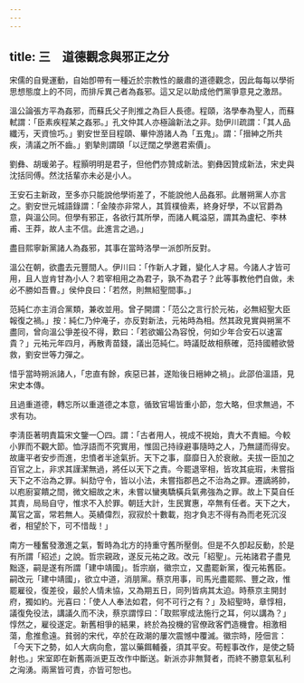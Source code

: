 ```yaml
---
---
---
```

title: 三　道德觀念與邪正之分
---




宋儒的自覺運動，自始卽帶有一種近於宗教性的嚴肅的道德觀念，因此每每以學術思想態度上的不同，而排斥異己者為姦邪。這又足以助成他們黨爭意見之激昂。

溫公論張方平為姦邪，而蘇氏父子則推之為巨人長德。程頤，洛學奉為聖人，而蘇軾謂：「臣素疾程某之姦邪。」孔文仲其人亦極論新法之非。劾伊川疏謂：「其人品纖汚，天資憸巧。」劉安世至目程頤、畢仲游諸人為「五鬼」。謂：「搢紳之所共疾，淸議之所不齒。」劉摯則謂頤「以迂闊之學邀君索價」。

劉彝、胡瑗弟子。程顥明明是君子，但他們亦贊成新法。劉彝因贊成新法，宋史與沈括同傅。然沈括輩亦未必是小人。

王安石主新政，至多亦只能說他學術差了，不能說他人品姦邪。此層朔黨人亦言之。劉安世元城語錄謂：「金陵亦非常人，其質樸儉素，終身好學，不以官爵為意，與溫公同。但學有邪正，各欲行其所學，而諸人輒溢惡，謂其為盧杞、李林甫、王莽，故人主不信。此進言之過。」

盡目熙寧新黨諸人為姦邪，其事在當時洛學一派卽所反對。

溫公在朝，欲盡去元豐間人。伊川曰：「作新人才難，變化人才易。今諸人才皆可用，且人豈肯甘為小人？若宰相用之為君子，孰不為君子？此等事教他們自做，未必不勝如吾曹。」侯仲良曰：「若然，則無紹聖間事。」

范純仁亦主消合黨類，兼收並用。曾子開謂：「范公之言行於元祐，必無紹聖大臣報復之禍。」按：純仁乃仲淹子，亦反對新法，元祐時為相。然其政見實與朔黨不盡同，曾向溫公爭差役不得，歎曰：「若欲媚公為容悅，何如少年合安石以速富貴？」元祐元年四月，再散靑苗錢，議出范純仁。時議貶故相蔡確，范持國體欲營救，劉安世等力彈之。

惜乎當時朔派諸人，「忠直有餘，疾惡已甚，遂貽後日縉紳之禍」。此邵伯溫語，見宋史本傳。

且過重道德，轉忘所以重道德之本意，循致官場皆重小節，忽大略，但求無過，不求有功。

李淸臣著明責篇宋文鑒一〇四。謂：「古者用人，視成不視始，責大不責細。今較小罪而不觀大節。恤浮語而不究實用，惟固己持祿避事隨時之人，乃無譴而得安。故庸平者安步而進，忠憤者半途氣折。天下之事，靡靡日入於衰敝。夫拔一臣加之百官之上，非求其謹潔無過，將任以天下之責。今罷退宰相，皆攻其疵瑕，未嘗指天下之不治為之罪。糾劾守令，皆以小法，未嘗指郡邑之不治為之罪。遷謫將帥，以庖廚宴饋之間，微文細故之末，未嘗以蠻夷驕橫兵氣弗強為之罪。故上下莫自任其責，局局自守，惟求不入於罪。朝廷大計，生民實惠，卒無有任者。天下之大，萬官之富，常若無人。英績偉烈，寂寂於十數載，抱才負志不得有為而老死沉沒者，相望於下，可不惜哉！」

南方一種奮發激進之氣，暫時為北方的持重守舊所壓倒。但是不久卽起反動，於是有所謂「紹述」之說。哲宗親政，遂反元祐之政。改元「紹聖」。元祐諸君子盡見黜逐，嗣是遂有所謂「建中靖國」。哲宗崩，徽宗立，又盡罷新黨，復元祐舊臣。嗣改元「建中靖國」，欲立中道，消朋黨。蔡京用事，司馬光盡罷熙、豐之政，惟罷雇役，復差役，最於人情未協，又為期五日，同列皆病其太迫。時蔡京主開封府，獨如約。光喜曰：「使人人奉法如君，何不可行之有？」及紹聖時，章惇相，議復免役法，講議久而不決，蔡京謂惇曰：「取熙寧成法施行之耳，何以講為？」惇然之，雇役遂定。新舊相爭的結果，終於為投機的官僚政客們造機會。相激相蕩，愈推愈遠。貧弱的宋代，卒於在政潮的屢次震憾中覆滅。徽宗時，陸佃言：「今天下之勢，如人大病向愈，當以藥餌輔養，須其平安。苟輕事改作，是使之騎射也。」宋室即在新舊兩派更互改作中斷送。新派亦非無賢者，而終不勝意氣私利之洶湧。兩黨皆可責，亦皆可恕也。